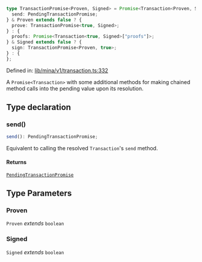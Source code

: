 ```ts
type TransactionPromise<Proven, Signed> = Promise<Transaction<Proven, Signed>> & {
  send: PendingTransactionPromise;
} & Proven extends false ? {
  prove: TransactionPromise<true, Signed>;
} : {
  proofs: Promise<Transaction<true, Signed>["proofs"]>;
} & Signed extends false ? {
  sign: TransactionPromise<Proven, true>;
} : {
};
```

Defined in: [lib/mina/v1/transaction.ts:332](https://github.com/o1-labs/o1js/blob/fca908c243ee8e908efacaf73a882d48759e675a/src/lib/mina/v1/transaction.ts#L332)

A `Promise<Transaction>` with some additional methods for making chained method calls
into the pending value upon its resolution.

## Type declaration

### send()

```ts
send(): PendingTransactionPromise;
```

Equivalent to calling the resolved `Transaction`'s `send` method.

#### Returns

[`PendingTransactionPromise`](PendingTransactionPromise.mdx)

## Type Parameters

### Proven

`Proven` *extends* `boolean`

### Signed

`Signed` *extends* `boolean`
